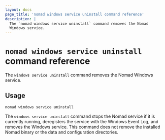 ```yaml
---
layout: docs
page_title: 'nomad windows service uninstall command reference'
description: |
  The `nomad windows service uninstall` command removes the Nomad
  Windows service.
---
```


# `nomad windows service uninstall` command reference

The `windows service uninstall` command removes the Nomad Windows service.

## Usage

```plaintext
nomad windows service uninstall
```

The `windows service uninstall` command stops the Nomad service if
it is currently running, deregisters the service with the Windows Event Log,
and removes the Windows service. This command does not remove the installed
Nomad binary or the data and configuration directories.
